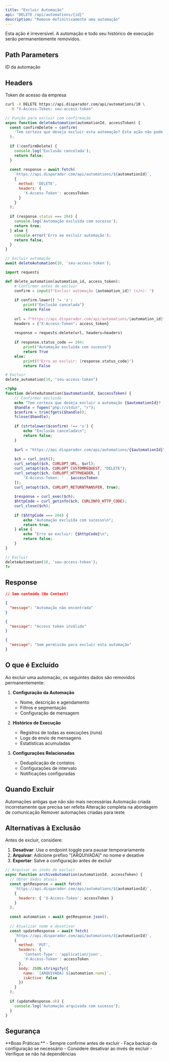 ```yaml
---
title: "Excluir Automação"
api: "DELETE /api/automations/{id}"
description: "Remove definitivamente uma automação"
---
```


<Warning>
Esta ação é irreversível. A automação e todo seu histórico de execução serão permanentemente removidos.
</Warning>

## Path Parameters

<ParamField path="id" type="number" required>
  ID da automação
</ParamField>

## Headers

<ParamField header="X-Access-Token" type="string" required>
  Token de acesso da empresa
</ParamField>

<RequestExample>

```bash cURL
curl -X DELETE https://api.disparador.com/api/automations/10 \
  -H "X-Access-Token: seu-access-token"
```

```javascript JavaScript
// Função para excluir com confirmação
async function deleteAutomation(automationId, accessToken) {
  const confirmDelete = confirm(
    'Tem certeza que deseja excluir esta automação? Esta ação não pode ser desfeita.'
  );
  
  if (!confirmDelete) {
    console.log('Exclusão cancelada');
    return false;
  }
  
  const response = await fetch(
    `https://api.disparador.com/api/automations/${automationId}`,
    {
      method: 'DELETE',
      headers: {
        'X-Access-Token': accessToken
      }
    }
  );
  
  if (response.status === 204) {
    console.log('Automação excluída com sucesso');
    return true;
  } else {
    console.error('Erro ao excluir automação');
    return false;
  }
}

// Excluir automação
await deleteAutomation(10, 'seu-access-token');
```

```python Python
import requests

def delete_automation(automation_id, access_token):
    # Confirmar antes de excluir
    confirm = input(f"Excluir automação {automation_id}? (s/n): ")
    
    if confirm.lower() != 's':
        print("Exclusão cancelada")
        return False
    
    url = f"https://api.disparador.com/api/automations/{automation_id}"
    headers = {"X-Access-Token": access_token}
    
    response = requests.delete(url, headers=headers)
    
    if response.status_code == 204:
        print("Automação excluída com sucesso")
        return True
    else:
        print(f"Erro ao excluir: {response.status_code}")
        return False

# Excluir
delete_automation(10, "seu-access-token")
```

```php PHP
<?php
function deleteAutomation($automationId, $accessToken) {
    // Confirmar exclusão
    echo "Tem certeza que deseja excluir a automação {$automationId}? (s/n): ";
    $handle = fopen("php://stdin", "r");
    $confirm = trim(fgets($handle));
    fclose($handle);
    
    if (strtolower($confirm) !== 's') {
        echo "Exclusão cancelada\n";
        return false;
    }
    
    $url = "https://api.disparador.com/api/automations/{$automationId}";
    
    $ch = curl_init();
    curl_setopt($ch, CURLOPT_URL, $url);
    curl_setopt($ch, CURLOPT_CUSTOMREQUEST, "DELETE");
    curl_setopt($ch, CURLOPT_HTTPHEADER, [
        'X-Access-Token: ' . $accessToken
    ]);
    curl_setopt($ch, CURLOPT_RETURNTRANSFER, true);
    
    $response = curl_exec($ch);
    $httpCode = curl_getinfo($ch, CURLINFO_HTTP_CODE);
    curl_close($ch);
    
    if ($httpCode === 204) {
        echo "Automação excluída com sucesso\n";
        return true;
    } else {
        echo "Erro ao excluir: {$httpCode}\n";
        return false;
    }
}

// Excluir
deleteAutomation(10, 'seu-access-token');
?>
```

</RequestExample>

## Response

<ResponseExample>

```json 204 - Sucesso
// Sem conteúdo (No Content)
```

```json 404 - Não Encontrada
{
  "message": "Automação não encontrada"
}
```

```json 401 - Token Inválido
{
  "message": "Access token inválido"
}
```

```json 403 - Sem Permissão
{
  "message": "Sem permissão para excluir esta automação"
}
```

</ResponseExample>

## O que é Excluído

<Note>
Ao excluir uma automação, os seguintes dados são removidos permanentemente:

1. **Configuração da Automação**
   - Nome, descrição e agendamento
   - Filtros e segmentação
   - Configuração de mensagem

2. **Histórico de Execução**
   - Registros de todas as execuções (runs)
   - Logs de envio de mensagens
   - Estatísticas acumuladas

3. **Configurações Relacionadas**
   - Deduplicação de contatos
   - Configurações de intervalo
   - Notificações configuradas
</Note>

## Quando Excluir

<CardGroup cols={2}>
  <Card title="Automação Obsoleta" icon="clock-rotate-left" color="#6b7280">
    Automações antigas que não são mais necessárias
  </Card>
  <Card title="Erro de Configuração" icon="triangle-exclamation" color="#ef4444">
    Automação criada incorretamente que precisa ser refeita
  </Card>
  <Card title="Mudança de Estratégia" icon="lightbulb" color="#3b82f6">
    Alteração completa na abordagem de comunicação
  </Card>
  <Card title="Limpeza de Testes" icon="flask" color="#8b5cf6">
    Remover automações criadas para teste
  </Card>
</CardGroup>

## Alternativas à Exclusão

Antes de excluir, considere:

1. **Desativar**: Use o endpoint toggle para pausar temporariamente
2. **Arquivar**: Adicione prefixo "[ARQUIVADA]" no nome e desative
3. **Exportar**: Salve a configuração antes de excluir

```javascript
// Arquivar ao invés de excluir
async function archiveAutomation(automationId, accessToken) {
  // Obter dados atuais
  const getResponse = await fetch(
    `https://api.disparador.com/api/automations/${automationId}`,
    {
      headers: { 'X-Access-Token': accessToken }
    }
  );
  
  const automation = await getResponse.json();
  
  // Atualizar nome e desativar
  const updateResponse = await fetch(
    `https://api.disparador.com/api/automations/${automationId}`,
    {
      method: 'PUT',
      headers: {
        'Content-Type': 'application/json',
        'X-Access-Token': accessToken
      },
      body: JSON.stringify({
        name: `[ARQUIVADA] ${automation.name}`,
        isActive: false
      })
    }
  );
  
  if (updateResponse.ok) {
    console.log('Automação arquivada com sucesso');
  }
}
```

## Segurança

<Warning>
**Boas Práticas:**
- Sempre confirme antes de excluir
- Faça backup da configuração se necessário
- Considere desativar ao invés de excluir
- Verifique se não há dependências
</Warning>



